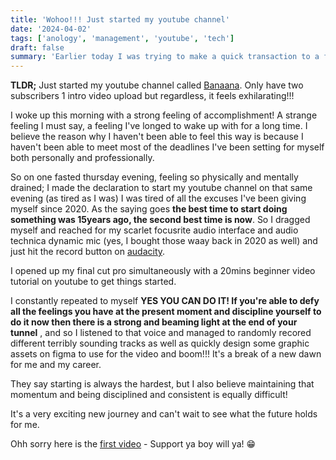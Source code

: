 ```yaml
---
title: 'Wohoo!!! Just started my youtube channel'
date: '2024-04-02'
tags: ['anology', 'management', 'youtube', 'tech']
draft: false
summary: 'Earlier today I was trying to make a quick transaction to a friend using the gtworld bank app, btw the user experience'
---
```


**TLDR;** Just started my youtube channel called [Banaana](https://www.youtube.com/channel/UCPmAtQH3jpi18LETwgOZ5Tg). Only have two subscribers 1 intro video upload
but regardless, it feels exhilarating!!!  

I woke up this morning with a strong feeling of accomplishment! A strange feeling I must say, a feeling I've longed to wake up with for a long time.
I believe the reason why I haven't been able to feel this way is because I haven't been able to meet most of the deadlines I've been
setting for myself both personally and professionally.  

So on one fasted thursday evening, feeling so physically and mentally drained; I made the declaration to start my youtube channel on that same evening (as tired as I was)
I was tired of all the excuses I've been giving myself since 2020. As the saying goes **the best time to start doing something was 15years ago, the  second best time is now**.
So I dragged myself and reached for my scarlet focusrite audio interface and audio technica dynamic mic (yes, I bought those waay back in 2020 as well) and just hit the record button
on [audacity](https://www.audacityteam.org/).  

I opened up my final cut pro simultaneously with a 20mins beginner video tutorial on youtube to get things started.  

I constantly repeated to myself 
**YES YOU CAN DO IT! If you're able to defy all the feelings you have at the present moment and discipline yourself to do it now then there is a strong and beaming light at the end of your tunnel**
, and so I listened to that voice and managed to randomly recored different terribly sounding tracks as well as quickly design some graphic assets on 
figma to use for the video and boom!!! It's a break of a new dawn for me and my career.  

They say starting is always the hardest, but I also believe maintaining that momentum and being disciplined and consistent is equally difficult!  

It's a very exciting new journey and can't wait to see what the future holds for me.  

Ohh sorry here is the [first video](https://www.youtube.com/watch?v=NL_pElwfdKU) - Support ya boy will ya! 😁